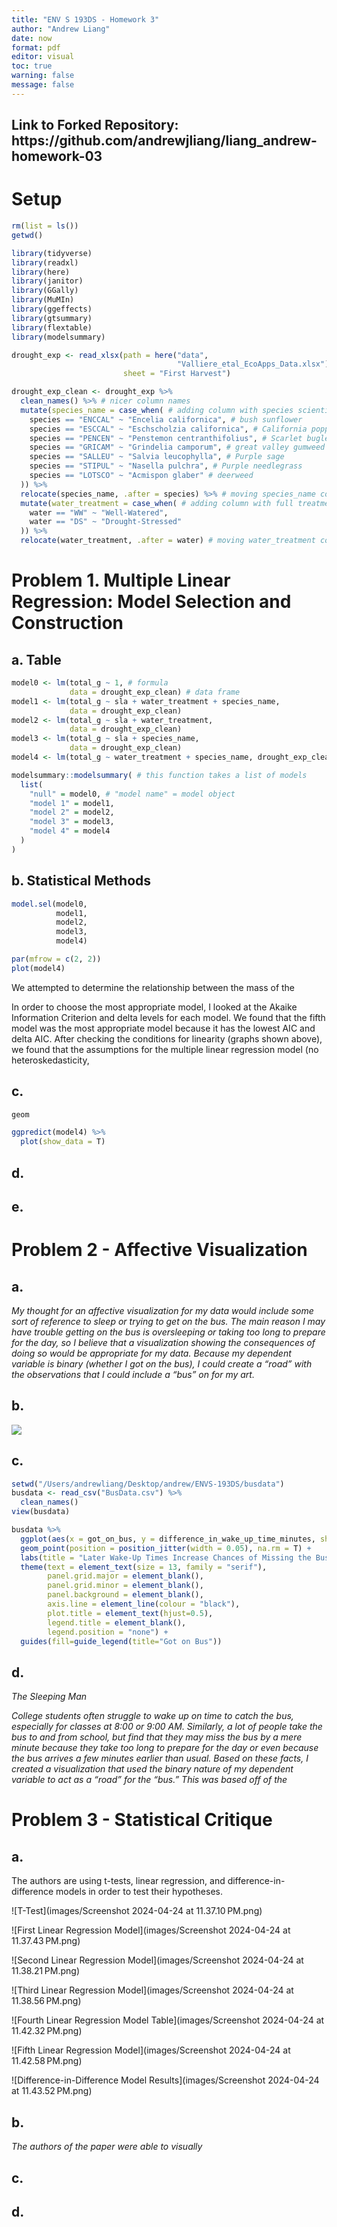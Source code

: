 ```yaml
---
title: "ENV S 193DS - Homework 3"
author: "Andrew Liang"
date: now
format: pdf
editor: visual
toc: true 
warning: false 
message: false 
---
```


## Link to Forked Repository: https://github.com/andrewjliang/liang_andrew-homework-03

# Setup

```r
rm(list = ls())
getwd()

library(tidyverse)
library(readxl)
library(here)
library(janitor)
library(GGally)
library(MuMIn)
library(ggeffects)
library(gtsummary)
library(flextable)
library(modelsummary)

drought_exp <- read_xlsx(path = here("data", 
                                     "Valliere_etal_EcoApps_Data.xlsx"),
                         sheet = "First Harvest")

drought_exp_clean <- drought_exp %>% 
  clean_names() %>% # nicer column names
  mutate(species_name = case_when( # adding column with species scientific names
    species == "ENCCAL" ~ "Encelia californica", # bush sunflower
    species == "ESCCAL" ~ "Eschscholzia californica", # California poppy
    species == "PENCEN" ~ "Penstemon centranthifolius", # Scarlet bugler
    species == "GRICAM" ~ "Grindelia camporum", # great valley gumweed
    species == "SALLEU" ~ "Salvia leucophylla", # Purple sage
    species == "STIPUL" ~ "Nasella pulchra", # Purple needlegrass
    species == "LOTSCO" ~ "Acmispon glaber" # deerweed
  )) %>% 
  relocate(species_name, .after = species) %>% # moving species_name column after species
  mutate(water_treatment = case_when( # adding column with full treatment names
    water == "WW" ~ "Well-Watered",
    water == "DS" ~ "Drought-Stressed"
  )) %>% 
  relocate(water_treatment, .after = water) # moving water_treatment column after water
```

# Problem 1. Multiple Linear Regression: Model Selection and Construction

## a. Table

```r
model0 <- lm(total_g ~ 1, # formula
             data = drought_exp_clean) # data frame
model1 <- lm(total_g ~ sla + water_treatment + species_name,
             data = drought_exp_clean)
model2 <- lm(total_g ~ sla + water_treatment,
             data = drought_exp_clean)
model3 <- lm(total_g ~ sla + species_name,
             data = drought_exp_clean)
model4 <- lm(total_g ~ water_treatment + species_name, drought_exp_clean)

modelsummary::modelsummary( # this function takes a list of models
  list( 
    "null" = model0, # "model name" = model object
    "model 1" = model1,
    "model 2" = model2,
    "model 3" = model3,
    "model 4" = model4
  )
)
```

## b. Statistical Methods

```r
model.sel(model0,
          model1, 
          model2, 
          model3,
          model4)

par(mfrow = c(2, 2))
plot(model4)
```

We attempted to determine the relationship between the mass of the

In order to choose the most appropriate model, I looked at the Akaike Information Criterion and delta levels for each model. We found that the fifth model was the most appropriate model because it has the lowest AIC and delta AIC. After checking the conditions for linearity (graphs shown above), we found that the assumptions for the multiple linear regression model (no heteroskedasticity,

## c.

```r

geom

ggpredict(model4) %>%
  plot(show_data = T)
```

## d.

## e.

# Problem 2 - Affective Visualization

## a.

*My thought for an affective visualization for my data would include some sort of reference to sleep or trying to get on the bus. The main reason I may have trouble getting on the bus is oversleeping or taking too long to prepare for the day, so I believe that a visualization showing the consequences of doing so would be appropriate for my data. Because my dependent variable is binary (whether I got on the bus), I could create a "road" with the observations that I could include a "bus" on for my art.*

## b. 

![](images/Draft-2.jpg)

## c.

```r
setwd("/Users/andrewliang/Desktop/andrew/ENVS-193DS/busdata")
busdata <- read_csv("BusData.csv") %>%
  clean_names()
view(busdata)

busdata %>%
  ggplot(aes(x = got_on_bus, y = difference_in_wake_up_time_minutes, shape = got_on_bus, color = got_on_bus)) +
  geom_point(position = position_jitter(width = 0.05), na.rm = T) +
  labs(title = "Later Wake-Up Times Increase Chances of Missing the Bus", x = "Did Andrew Catch the Bus?", y = "Difference Between Alarm and Wake-Up Time (min)") +
  theme(text = element_text(size = 13, family = "serif"), 
        panel.grid.major = element_blank(), 
        panel.grid.minor = element_blank(),
        panel.background = element_blank(), 
        axis.line = element_line(colour = "black"), 
        plot.title = element_text(hjust=0.5),
        legend.title = element_blank(),
        legend.position = "none") + 
  guides(fill=guide_legend(title="Got on Bus"))
```

## d.

*The Sleeping Man*

*College students often struggle to wake up on time to catch the bus, especially for classes at 8:00 or 9:00 AM. Similarly, a lot of people take the bus to and from school, but find that they may miss the bus by a mere minute because they take too long to prepare for the day or even because the bus arrives a few minutes earlier than usual. Based on these facts, I created a visualization that used the binary nature of my dependent variable to act as a "road" for the "bus." This was based off of the*

# Problem 3 - Statistical Critique

## a.

The authors are using t-tests, linear regression, and difference-in-difference models in order to test their hypotheses.

\![T-Test\](images/Screenshot 2024-04-24 at 11.37.10 PM.png)


\![First Linear Regression Model\](images/Screenshot 2024-04-24 at 11.37.43 PM.png)


\![Second Linear Regression Model\](images/Screenshot 2024-04-24 at 11.38.21 PM.png)


\![Third Linear Regression Model\](images/Screenshot 2024-04-24 at 11.38.56 PM.png)


\![Fourth Linear Regression Model Table\](images/Screenshot 2024-04-24 at 11.42.32 PM.png)


\![Fifth Linear Regression Model\](images/Screenshot 2024-04-24 at 11.42.58 PM.png)


\![Difference-in-Difference Model Results\](images/Screenshot 2024-04-24 at 11.43.52 PM.png)

## b. 

*The authors of the paper were able to visually*

## c.

## d.
